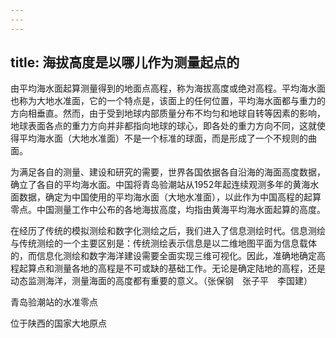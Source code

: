 ```yaml
---
---
---
```

title: 海拔高度是以哪儿作为测量起点的
---




由平均海水面起算测量得到的地面点高程，称为海拔高度或绝对高程。平均海水面也称为大地水准面，它的一个特点是，该面上的任何位置，平均海水面都与重力的方向相垂直。然而，由于受到地球内部质量分布不均匀和地球自转等因素的影响，地球表面各点的重力方向并非都指向地球的球心，即各处的重力方向不同，这就使得平均海水面（大地水准面）不是一个标准的球面，而是形成了一个不规则的曲面。

为满足各自的测量、建设和研究的需要，世界各国依据各自沿海的海面高度数据，确立了各自的平均海水面。中国将青岛验潮站从1952年起连续观测多年的黄海水面数据，确定为中国使用的平均海水面（大地水准面），以此作为中国高程的起算零点。中国测量工作中公布的各地海拔高度，均指由黄海平均海水面起算的高度。

在经历了传统的模拟测绘和数字化测绘之后，我们进入了信息测绘时代。信息测绘与传统测绘的一个主要区别是：传统测绘表示信息是以二维地图平面为信息载体的，而信息化测绘和数字海洋建设需要全面实现三维可视化。因此，准确地确定高程起算点和测量各地的高程是不可或缺的基础工作。无论是确定陆地的高程，还是动态监测海洋，测量海面的高度都有重要的意义。（张保钢　张子平　李国建）

青岛验潮站的水准零点



位于陕西的国家大地原点